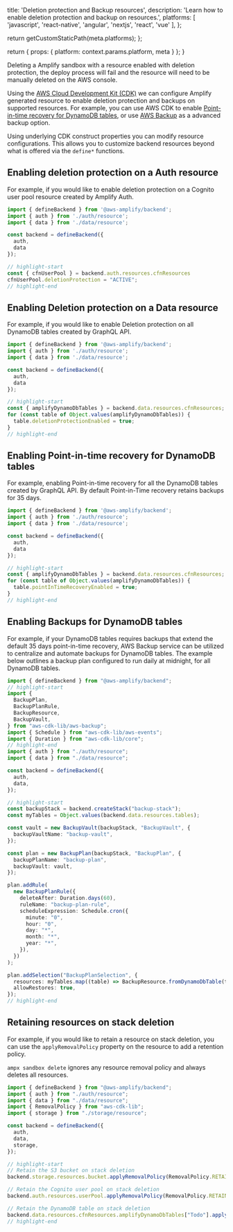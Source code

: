 
  title: 'Deletion protection and Backup resources',
  description: 'Learn how to enable deletion protection and backup on resources.',
  platforms: [
    'javascript',
    'react-native',
    'angular',
    'nextjs',
    'react',
    'vue'
  ],
};

  return getCustomStaticPath(meta.platforms);
};

  return {
    props: {
      platform: context.params.platform,
      meta
    }
  };
}


<Callout warning>

Deleting a Amplify sandbox with a resource enabled with deletion protection, the deploy process will fail and the resource will need to be manually deleted on the AWS console. 

</Callout>

Using the [AWS Cloud Development Kit (CDK)](https://docs.aws.amazon.com/cdk/latest/guide/home.html) we can configure Amplify generated resource to enable deletion protection and backups on supported resources. For example, you can use AWS CDK to enable [Point-in-time recovery for DynamoDB tables](https://docs.aws.amazon.com/amazondynamodb/latest/developerguide/PointInTimeRecovery.html), or use [AWS Backup](https://aws.amazon.com/backup/) as a advanced backup option.

Using underlying CDK construct properties you can modify resource configurations. This allows you to customize backend resources beyond what is offered via the `define*` functions.

## Enabling deletion protection on a Auth resource

For example, if you would like to enable deletion protection on a Cognito user pool resource created by Amplify Auth.

```ts title="amplify/backend.ts"
import { defineBackend } from '@aws-amplify/backend';
import { auth } from './auth/resource';
import { data } from './data/resource';

const backend = defineBackend({
  auth,
  data
});

// highlight-start
const { cfnUserPool } = backend.auth.resources.cfnResources
cfnUserPool.deletionProtection = "ACTIVE";
// highlight-end
```

## Enabling Deletion protection on a Data resource

For example, if you would like to enable Deletion protection on all DynamoDB tables created by GraphQL API.

```ts title="amplify/backend.ts"
import { defineBackend } from '@aws-amplify/backend';
import { auth } from './auth/resource';
import { data } from './data/resource';

const backend = defineBackend({
  auth,
  data
});

// highlight-start
const { amplifyDynamoDbTables } = backend.data.resources.cfnResources;
for (const table of Object.values(amplifyDynamoDbTables)) {
  table.deletionProtectionEnabled = true;
}
// highlight-end
```

## Enabling Point-in-time recovery for DynamoDB tables

For example, enabling Point-in-time recovery for all the DynamoDB tables created by GraphQL API. By default Point-in-Time recovery retains backups for 35 days.

```ts title="amplify/backend.ts"
import { defineBackend } from '@aws-amplify/backend';
import { auth } from './auth/resource';
import { data } from './data/resource';

const backend = defineBackend({
  auth,
  data
});

// highlight-start
const { amplifyDynamoDbTables } = backend.data.resources.cfnResources;
for (const table of Object.values(amplifyDynamoDbTables)) {
  table.pointInTimeRecoveryEnabled = true;
}
// highlight-end
```

## Enabling Backups for DynamoDB tables

For example, if your DynamoDB tables requires backups that extend the default 35 days point-in-time recovery, AWS Backup service can be utilized to centralize and automate backups for DynamoDB tables. 
The example below outlines a backup plan configured to run daily at midnight, for all DynamoDB tables. 

```ts title="amplify/backend.ts"
import { defineBackend } from "@aws-amplify/backend";
// highlight-start
import {
  BackupPlan,
  BackupPlanRule,
  BackupResource,
  BackupVault,
} from "aws-cdk-lib/aws-backup";
import { Schedule } from "aws-cdk-lib/aws-events";
import { Duration } from "aws-cdk-lib/core";
// highlight-end
import { auth } from "./auth/resource";
import { data } from "./data/resource";

const backend = defineBackend({
  auth,
  data,
});

// highlight-start
const backupStack = backend.createStack("backup-stack");
const myTables = Object.values(backend.data.resources.tables);

const vault = new BackupVault(backupStack, "BackupVault", {
  backupVaultName: "backup-vault",
});

const plan = new BackupPlan(backupStack, "BackupPlan", {
  backupPlanName: "backup-plan",
  backupVault: vault,
});

plan.addRule(
  new BackupPlanRule({
    deleteAfter: Duration.days(60),
    ruleName: "backup-plan-rule",
    scheduleExpression: Schedule.cron({
      minute: "0",
      hour: "0",
      day: "*",
      month: "*",
      year: "*",
    }),
  })
);

plan.addSelection("BackupPlanSelection", {
  resources: myTables.map((table) => BackupResource.fromDynamoDbTable(table)),
  allowRestores: true,
});
// highlight-end
```

## Retaining resources on stack deletion

For example, if you would like to retain a resource on stack deletion, you can use the `applyRemovalPolicy` property on the resource to add a retention policy.

<Callout>

`ampx sandbox delete` ignores any resource removal policy and always deletes all resources.

</Callout>

```ts title="amplify/backend.ts"
import { defineBackend } from "@aws-amplify/backend";
import { auth } from "./auth/resource";
import { data } from "./data/resource";
import { RemovalPolicy } from "aws-cdk-lib";
import { storage } from "./storage/resource";

const backend = defineBackend({
  auth,
  data,
  storage,
});

// highlight-start
// Retain the S3 bucket on stack deletion
backend.storage.resources.bucket.applyRemovalPolicy(RemovalPolicy.RETAIN);

// Retain the Cognito user pool on stack deletion
backend.auth.resources.userPool.applyRemovalPolicy(RemovalPolicy.RETAIN);

// Retain the DynamoDB table on stack deletion
backend.data.resources.cfnResources.amplifyDynamoDbTables["Todo"].applyRemovalPolicy(RemovalPolicy.RETAIN);
// highlight-end
```
